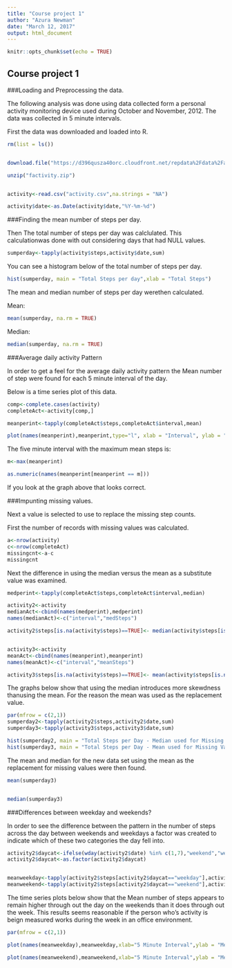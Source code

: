 ```yaml
---
title: "Course project 1"
author: "Azura Newman"
date: "March 12, 2017"
output: html_document
---
```


```r
knitr::opts_chunk$set(echo = TRUE)
```

## Course project 1

###Loading and Preprocessing the data.

The following analysis was done using data collected form a personal activity monitoring device used during October and November, 2012.  The data was collected in 5 minute intervals.

First the data was downloaded and loaded into R.

```r
rm(list = ls())


download.file("https://d396qusza40orc.cloudfront.net/repdata%2Fdata%2Factivity.zip",destfile = "factivity.zip")

unzip("factivity.zip")


activity<-read.csv("activity.csv",na.strings = "NA")

activity$date<-as.Date(activity$date,"%Y-%m-%d")

```

###Finding the mean number of steps per day.

Then The total number of steps per day was calclulated.  This calculationwas done with out considering days that had NULL values.

```r
sumperday<-tapply(activity$steps,activity$date,sum)

```

You can see a histogram below of the total number of steps per day.

```r
hist(sumperday, main = "Total Steps per day",xlab = "Total Steps")

```

The mean and median number of steps per day werethen calculated.

Mean:

```r
mean(sumperday, na.rm = TRUE)
```

Median:

```r
median(sumperday, na.rm = TRUE)
```

###Average daily activity Pattern

In order to get a feel for the average daily activity pattern the Mean number of step were found for each 5 minute interval of the day.

Below is a time series plot of this data.

```r
comp<-complete.cases(activity)
completeAct<-activity[comp,]

meanperint<-tapply(completeAct$steps,completeAct$interval,mean)

plot(names(meanperint),meanperint,type="l", xlab = "Interval", ylab = "Steps", main = "Mean Steps per 5 Minute Interval")
```

The five minute interval with the maximum mean steps is:

```r
m<-max(meanperint)

as.numeric(names(meanperint[meanperint == m]))

```

If you look at the graph above that looks correct.

###Impunting missing values.

Next a value is selected to use to replace the missing step counts.

First the number of records with missing values was calculated.

```r
a<-nrow(activity)
c<-nrow(completeAct)
missingcnt<-a-c
missingcnt
```

Next the difference in using the median versus the mean as a substitute value was examined.


```r

medperint<-tapply(completeAct$steps,completeAct$interval,median)

activity2<-activity
medianAct<-cbind(names(medperint),medperint)
names(medianAct)<-c("interval","medSteps")

activity2$steps[is.na(activity$steps)==TRUE]<- median(activity$steps[is.na(activity$steps)==FALSE])


activity3<-activity
meanAct<-cbind(names(meanperint),meanperint)
names(meanAct)<-c("interval","meanSteps")

activity3$steps[is.na(activity$steps)==TRUE]<- mean(activity$steps[is.na(activity$steps)==FALSE])


```

The graphs below show that using the median introduces more skewdness thanusing the mean.  For the reason the mean was used as the replacement value.

```r
par(mfrow = c(2,1))
sumperday2<-tapply(activity2$steps,activity2$date,sum)
sumperday3<-tapply(activity3$steps,activity3$date,sum)

hist(sumperday2, main = "Total Steps per Day - Median used for Missing Values",xlab = "Total Steps")
hist(sumperday3, main = "Total Steps per Day - Mean used for Missing Values",xlab = "Total Steps")
```

The mean and median for the new data set using the mean as the replacement for missing values were then found.

```r



mean(sumperday3)


median(sumperday3)


```

###Differences between weekday and weekends?

In order to see the difference between the pattern in the number of steps across the day between weekends and weekdays a factor was created to indicate which of these two categories the day fell into.

```r
activity2$daycat<-ifelse(wday(activity2$date) %in% c(1,7),"weekend","weekday")
activity2$daycat<-as.factor(activity2$daycat)


meanweekday<-tapply(activity2$steps[activity2$daycat=="weekday"],activity2$interval[activity2$daycat=="weekday"],mean)
meanweekend<-tapply(activity2$steps[activity2$daycat=="weekend"],activity2$interval[activity2$daycat=="weekend"],mean)

```

The time series plots below show that the Mean number of steps appears to remain higher through out the day on the weekends than it does through out the week.  This results seems reasonable if the person who's activity is beign measured works during the week in an office environment.

```r
par(mfrow = c(2,1))

plot(names(meanweekday),meanweekday,xlab="5 Minute Interval",ylab = "Mean Steps",main="Weekday Activity",type="l")

plot(names(meanweekend),meanweekend,xlab="5 Minute Interval",ylab = "Mean Steps",main="Weekend Activity",type="l")

```
